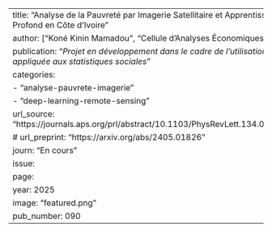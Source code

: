 
---
title: "Analyse de la Pauvreté par Imagerie Satellitaire et Apprentissage Profond en Côte d’Ivoire"
author: ["Koné Kinin Mamadou", "Cellule d’Analyses Économiques (INS)"]
publication: "_Projet en développement dans le cadre de l’utilisation de l’IA appliquée aux statistiques sociales_"
categories:
  - "analyse-pauvrete-imagerie"
  - "deep-learning-remote-sensing"
url_source: "https://journals.aps.org/prl/abstract/10.1103/PhysRevLett.134.026902"
# url_preprint: "https://arxiv.org/abs/2405.01826"
journ: "En cours"
issue: 
page: 
year: 2025
image: "featured.png"
pub_number: 090
---
